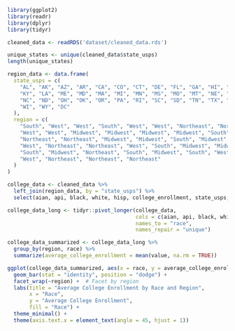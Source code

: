 
```r
library(ggplot2)
library(readr)
library(dplyr)
library(tidyr)

cleaned_data <- readRDS('dataset/cleaned_data.rds')

unique_states <- unique(cleaned_data$state_usps)
length(unique_states)

region_data <- data.frame(
  state_usps = c(
    "AL", "AK", "AZ", "AR", "CA", "CO", "CT", "DE", "FL", "GA", "HI", "ID", "IL", "IN", "IA", "KS", 
    "KY", "LA", "ME", "MD", "MA", "MI", "MN", "MS", "MO", "MT", "NE", "NV", "NH", "NJ", "NM", "NY", 
    "NC", "ND", "OH", "OK", "OR", "PA", "RI", "SC", "SD", "TN", "TX", "UT", "VT", "VA", "WA", "WV", 
    "WI", "WY", "DC"
  ),
  region = c(
    "South", "West", "West", "South", "West", "West", "Northeast", "Northeast", "South", "South", 
    "West", "West", "Midwest", "Midwest", "Midwest", "Midwest", "South", "South", "Northeast", 
    "Northeast", "Northeast", "Midwest", "Midwest", "South", "Midwest", "West", "Midwest", "Midwest", 
    "West", "Northeast", "Northeast", "West", "South", "Midwest", "Midwest", "South", "Northeast", 
    "South", "Midwest", "Northeast", "South", "Midwest", "South", "West", "West", "Northeast", "South",
    "West", "Northeast", "Northeast", "Northeast"
  )
)

college_data <- cleaned_data %>%
  left_join(region_data, by = "state_usps") %>%
  select(aian, api, black, white, hisp, college_enrollment, state_usps, region)

college_data_long <- tidyr::pivot_longer(college_data,
                                         cols = c(aian, api, black, white, hisp),
                                         names_to = "race",
                                         names_repair = "unique")

college_data_summarized <- college_data_long %>%
  group_by(region, race) %>%
  summarize(average_college_enrollment = mean(value, na.rm = TRUE))

ggplot(college_data_summarized, aes(x = race, y = average_college_enrollment, fill = race)) +
  geom_bar(stat = "identity", position = "dodge") +
  facet_wrap(~region) +  # Facet by region
  labs(title = "Average College Enrollment by Race and Region",
       x = "Race",
       y = "Average College Enrollment",
       fill = "Race") +
  theme_minimal() +
  theme(axis.text.x = element_text(angle = 45, hjust = 1))

```


